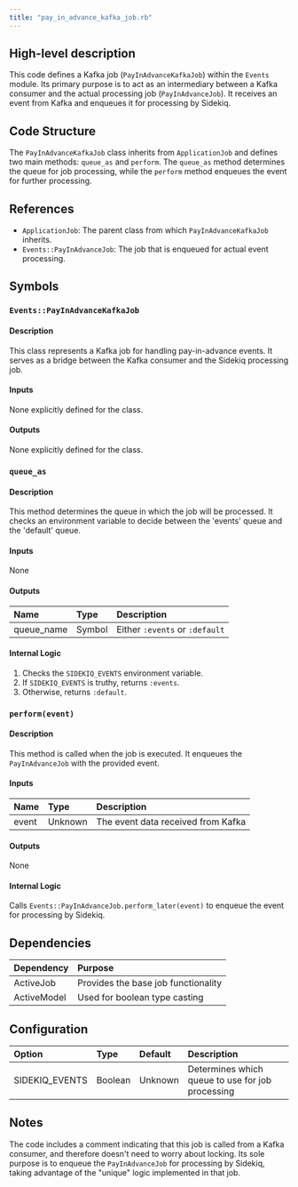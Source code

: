 ```yaml
---
title: "pay_in_advance_kafka_job.rb"
---
```


## High-level description
This code defines a Kafka job (`PayInAdvanceKafkaJob`) within the `Events` module. Its primary purpose is to act as an intermediary between a Kafka consumer and the actual processing job (`PayInAdvanceJob`). It receives an event from Kafka and enqueues it for processing by Sidekiq.

## Code Structure
The `PayInAdvanceKafkaJob` class inherits from `ApplicationJob` and defines two main methods: `queue_as` and `perform`. The `queue_as` method determines the queue for job processing, while the `perform` method enqueues the event for further processing.

## References
- `ApplicationJob`: The parent class from which `PayInAdvanceKafkaJob` inherits.
- `Events::PayInAdvanceJob`: The job that is enqueued for actual event processing.

## Symbols

### `Events::PayInAdvanceKafkaJob`
#### Description
This class represents a Kafka job for handling pay-in-advance events. It serves as a bridge between the Kafka consumer and the Sidekiq processing job.

#### Inputs
None explicitly defined for the class.

#### Outputs
None explicitly defined for the class.

### `queue_as`
#### Description
This method determines the queue in which the job will be processed. It checks an environment variable to decide between the 'events' queue and the 'default' queue.

#### Inputs
None

#### Outputs
| Name | Type | Description |
|:-----|:-----|:------------|
| queue_name | Symbol | Either `:events` or `:default` |

#### Internal Logic
1. Checks the `SIDEKIQ_EVENTS` environment variable.
2. If `SIDEKIQ_EVENTS` is truthy, returns `:events`.
3. Otherwise, returns `:default`.

### `perform(event)`
#### Description
This method is called when the job is executed. It enqueues the `PayInAdvanceJob` with the provided event.

#### Inputs
| Name | Type | Description |
|:-----|:-----|:------------|
| event | Unknown | The event data received from Kafka |

#### Outputs
None

#### Internal Logic
Calls `Events::PayInAdvanceJob.perform_later(event)` to enqueue the event for processing by Sidekiq.

## Dependencies
| Dependency | Purpose |
|:-----------|:--------|
| ActiveJob | Provides the base job functionality |
| ActiveModel | Used for boolean type casting |

## Configuration
| Option | Type | Default | Description |
|:-------|:-----|:--------|:------------|
| SIDEKIQ_EVENTS | Boolean | Unknown | Determines which queue to use for job processing |

## Notes
The code includes a comment indicating that this job is called from a Kafka consumer, and therefore doesn't need to worry about locking. Its sole purpose is to enqueue the `PayInAdvanceJob` for processing by Sidekiq, taking advantage of the "unique" logic implemented in that job.